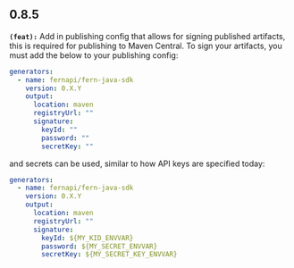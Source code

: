 ## 0.8.5
**`(feat):`** Add in publishing config that allows for signing published artifacts, this is required for publishing to Maven
Central.
To sign your artifacts, you must add the below to your publishing config:
```yaml
generators:
  - name: fernapi/fern-java-sdk
    version: 0.X.Y
    output:
      location: maven
      registryUrl: ""
      signature:
        keyId: ""
        password: ""
        secretKey: ""
```
and secrets can be used, similar to how API keys are specified today:
```yaml
generators:
  - name: fernapi/fern-java-sdk
    version: 0.X.Y
    output:
      location: maven
      registryUrl: ""
      signature:
        keyId: ${MY_KID_ENVVAR}
        password: ${MY_SECRET_ENVVAR}
        secretKey: ${MY_SECRET_KEY_ENVVAR}
```


